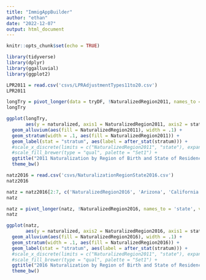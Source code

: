 ```yaml
---
title: "ImmigAppBuilder"
author: "ethan"
date: "2022-12-07"
output: html_document
---
```


```r
knitr::opts_chunk$set(echo = TRUE)
```

```r
library(tidyverse)
library(dplyr)
library(ggalluvial)
library(ggplot2)
```

```r
LPR2011 = read.csv('csvs/LPRAdjustmentTypes11to20.csv')
LPR2011
```


```r
longTry = pivot_longer(data = tryDF, !NaturalizedRegion2011, names_to = 'state', values_to = 'naturalized')
longTry
```


```r
ggplot(longTry,
       aes(y = naturalized, axis1 = NaturalizedRegion2011, axis2 = state)) +
  geom_alluvium(aes(fill = NaturalizedRegion2011), width = .1) +
  geom_stratum(width = .1, aes(fill = NaturalizedRegion2011)) +
  geom_label(stat = "stratum", aes(label = after_stat(stratum))) +
  #scale_x_discrete(limits = c("NaturalizedRegion2011", "state"), expand = c(.05, .05)) +
  #scale_fill_brewer(type = "qual", palette = "Set1") +
  ggtitle("2011 Naturalization by Region of Birth and State of Residence") +
  theme_bw()
```

```r
natz2016 = read.csv('csvs/NaturalizationRegionState2016.csv')
natz2016
```

```r
natz = natz2016[2:7, c('NaturalizedRegion2016', 'Arizona', 'California', 'Texas', 'Florida', 'Virginia', 'New.York', 'Massachusetts', 'Illinois','Maryland', 'Michigan', 'Minnesota', 'New.Jersey', 'North.Carolina', 'Pennsylvania', 'Washington')]
natz
```
```r
natz = pivot_longer(natz, !NaturalizedRegion2016, names_to = 'state', values_to = 'naturalized')
natz
```



```r
ggplot(natz,
       aes(y = naturalized, axis2 = NaturalizedRegion2016, axis1 = state)) +
  geom_alluvium(aes(fill = NaturalizedRegion2016), width = .1) +
  geom_stratum(width = .1, aes(fill = NaturalizedRegion2016)) +
  geom_label(stat = "stratum", aes(label = after_stat(stratum))) +
  #scale_x_discrete(limits = c("NaturalizedRegion2011", "state"), expand = c(.05, .05)) +
  #scale_fill_brewer(type = "qual", palette = "Set1") +
  ggtitle("2016 Naturalization by Region of Birth and State of Residence") +
  theme_bw()
```




